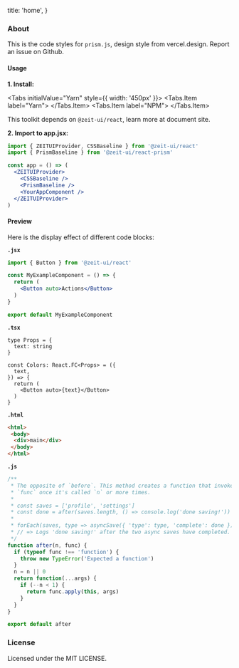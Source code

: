 
  title: 'home',
}

### About

This is the code styles for `prism.js`, design style from <Link pure target="_blank" href="https://vercel.com/design">vercel.design</Link>.
Report an issue on <Link pure target="_blank" color href="https://github.com/zeit-ui/react-prism">Github</Link>.

<Spacer y={2} />

#### Usage

**1. Install:**

<Tabs initialValue="Yarn" style={{ width: '450px' }}>
  <Tabs.Item label="Yarn">
    <Snippet text="yarn add @zeit-ui/react @zeit-ui/react-prism" />
  </Tabs.Item>
  <Tabs.Item label="NPM">
    <Snippet text="npm install @zeit-ui/react @zeit-ui/react-prism" />
  </Tabs.Item>
</Tabs>

This toolkit depends on `@zeit-ui/react`, learn more
at <Link target="_blank" pure color href="https://react.zeit-ui.co">document site</Link>.

**2. Import to app.jsx:**

```jsx
import { ZEITUIProvider, CSSBaseline } from '@zeit-ui/react'
import { PrismBaseline } from '@zeit-ui/react-prism'

const app = () => (
  <ZEITUIProvider>
    <CSSBaseline />
    <PrismBaseline />
    <YourAppComponent />
  </ZEITUIProvider>
)
```

<Spacer y={2} />

#### Preview

Here is the display effect of different code blocks:


**`.jsx`**
```jsx
import { Button } from '@zeit-ui/react'

const MyExampleComponent = () => {
  return (
    <Button auto>Actions</Button>
  )
}

export default MyExampleComponent
```

<Spacer y={2} />

**`.tsx`**
```tsx
type Props = {
  text: string
}

const Colors: React.FC<Props> = ({
  text,
}) => {
  return (
    <Button auto>{text}</Button>
  )
}
```

<Spacer y={2} />

**`.html`**
```html
<html>
 <body>
  <div>main</div>
 </body>
</html>
```

<Spacer y={2} />

**`.js`**
```js
/**
 * The opposite of `before`. This method creates a function that invokes
 * `func` once it's called `n` or more times.
 *
 * const saves = ['profile', 'settings']
 * const done = after(saves.length, () => console.log('done saving!'))
 *
 * forEach(saves, type => asyncSave({ 'type': type, 'complete': done }))
 * // => Logs 'done saving!' after the two async saves have completed.
 */
function after(n, func) {
  if (typeof func !== 'function') {
    throw new TypeError('Expected a function')
  }
  n = n || 0
  return function(...args) {
    if (--n < 1) {
      return func.apply(this, args)
    }
  }
}

export default after
```

<Spacer y={3} />

### License

Licensed under the <Link pure target="_blank" href="https://github.com/zeit-ui/react-prism/blob/master/LICENSE">MIT LICENSE</Link>.

